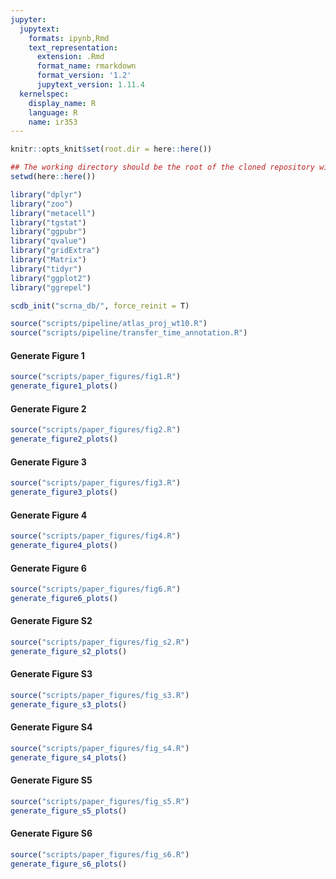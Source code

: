```yaml
---
jupyter:
  jupytext:
    formats: ipynb,Rmd
    text_representation:
      extension: .Rmd
      format_name: rmarkdown
      format_version: '1.2'
      jupytext_version: 1.11.4
  kernelspec:
    display_name: R
    language: R
    name: ir353
---
```


```r
knitr::opts_knit$set(root.dir = here::here())
```

```r
## The working directory should be the root of the cloned repository with scrna_db, figs, data as subfolders
setwd(here::here())
```

```r
library("dplyr")
library("zoo")
library("metacell")
library("tgstat")
library("ggpubr")
library("qvalue")
library("gridExtra")
library("Matrix")
library("tidyr")
library("ggplot2")
library("ggrepel")
```

```r
scdb_init("scrna_db/", force_reinit = T)
```

```r
source("scripts/pipeline/atlas_proj_wt10.R")
source("scripts/pipeline/transfer_time_annotation.R")
```

#### Generate Figure 1

```r
source("scripts/paper_figures/fig1.R")
generate_figure1_plots()
```

#### Generate Figure 2

```r
source("scripts/paper_figures/fig2.R")
generate_figure2_plots()
```

#### Generate Figure 3

```r
source("scripts/paper_figures/fig3.R")
generate_figure3_plots()
```

#### Generate Figure 4

```r
source("scripts/paper_figures/fig4.R")
generate_figure4_plots()
```

#### Generate Figure 6

```r
source("scripts/paper_figures/fig6.R")
generate_figure6_plots()
```

#### Generate Figure S2

```r
source("scripts/paper_figures/fig_s2.R")
generate_figure_s2_plots()
```

#### Generate Figure S3

```r
source("scripts/paper_figures/fig_s3.R")
generate_figure_s3_plots()
```

#### Generate Figure S4

```r
source("scripts/paper_figures/fig_s4.R")
generate_figure_s4_plots()
```

#### Generate Figure S5

```r
source("scripts/paper_figures/fig_s5.R")
generate_figure_s5_plots()
```

#### Generate Figure S6

```r
source("scripts/paper_figures/fig_s6.R")
generate_figure_s6_plots()
```

```r

```
